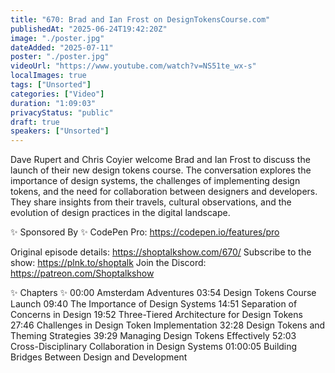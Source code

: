 ```yaml
---
title: "670: Brad and Ian Frost on DesignTokensCourse.com"
publishedAt: "2025-06-24T19:42:20Z"
image: "./poster.jpg"
dateAdded: "2025-07-11"
poster: "./poster.jpg"
videoUrl: "https://www.youtube.com/watch?v=NS51te_wx-s"
localImages: true
tags: ["Unsorted"]
categories: ["Video"]
duration: "1:09:03"
privacyStatus: "public"
draft: true
speakers: ["Unsorted"]
---
```

Dave Rupert and Chris Coyier welcome Brad and Ian Frost to discuss the launch of their new design tokens course. The conversation explores the importance of design systems, the challenges of implementing design tokens, and the need for collaboration between designers and developers. They share insights from their travels, cultural observations, and the evolution of design practices in the digital landscape. 

✨ Sponsored By ✨
CodePen Pro: https://codepen.io/features/pro

Original episode details: https://shoptalkshow.com/670/
Subscribe to the show: https://plnk.to/shoptalk
Join the Discord: https://patreon.com/Shoptalkshow

✨ Chapters ✨
00:00 Amsterdam Adventures
03:54 Design Tokens Course Launch
09:40 The Importance of Design Systems
14:51 Separation of Concerns in Design
19:52 Three-Tiered Architecture for Design Tokens
27:46 Challenges in Design Token Implementation
32:28 Design Tokens and Theming Strategies
39:29 Managing Design Tokens Effectively
52:03 Cross-Disciplinary Collaboration in Design Systems
01:00:05 Building Bridges Between Design and Development
